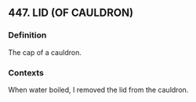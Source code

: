 ## 447. LID (OF CAULDRON)
### Definition
The cap of a cauldron.

### Contexts
When water boiled, I removed the lid from the cauldron.

